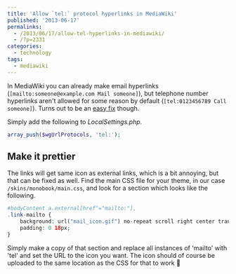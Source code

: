 ---
title: 'Allow `tel:` protocol hyperlinks in MediaWiki'
published: '2013-06-17'
permalinks:
  - /2013/06/17/allow-tel-hyperlinks-in-mediawiki/
  - /?p=2331
categories:
  - technology
tags:
  - mediawiki
---

In MediaWiki you can already make email hyperlinks (`[mailto:someone@example.com Mail someone]`), but telephone number hyperlinks aren't allowed for some reason by default (`[tel:0123456789 Call someone]`). Turns out to be an [easy fix](http://www.mediawiki.org/wiki/Help_talk:Links#Adding_tel:_link) though.

Simply add the following to _LocalSettings.php_.

```php
array_push($wgUrlProtocols, 'tel:');
```

## Make it prettier

The links will get same icon as external links, which is a bit annoying, but that can be fixed as well. Find the main CSS file for your theme, in our case `/skins/monobook/main.css`, and look for a section which looks like the following.

```php
#bodyContent a.external[href^="mailto:"],
.link-mailto {
    background: url("mail_icon.gif") no-repeat scroll right center transparent;
    padding: 0 18px;
}
```

Simply make a copy of that section and replace all instances of 'mailto' with 'tel' and set the URL to the icon you want. The icon should of course be uploaded to the same location as the CSS for that to work 🙂
